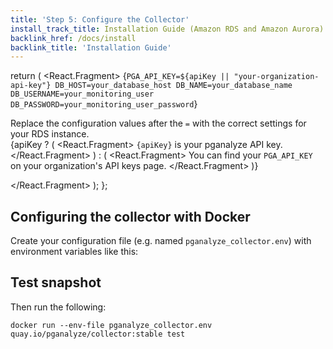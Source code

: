 ```yaml
---
title: 'Step 5: Configure the Collector'
install_track_title: Installation Guide (Amazon RDS and Amazon Aurora)
backlink_href: /docs/install
backlink_title: 'Installation Guide'
---
```



  return (
    <React.Fragment>
      <CodeBlock>
        {`PGA_API_KEY=${apiKey || "your-organization-api-key"}
DB_HOST=your_database_host
DB_NAME=your_database_name
DB_USERNAME=your_monitoring_user
DB_PASSWORD=your_monitoring_user_password`}
      </CodeBlock>
      <p>
        Replace the configuration values after the <code>=</code> with the
        correct settings for your RDS instance.
        <br />
        {apiKey ? (
          <React.Fragment>
            <code>{apiKey}</code> is your pganalyze API key.
          </React.Fragment>
        ) : (
          <React.Fragment>
            You can find your <code>PGA_API_KEY</code> on your
            organization&apos;s API keys page.
          </React.Fragment>
        )}
      </p>
    </React.Fragment>
  );
};

## Configuring the collector with Docker

Create your configuration file (e.g. named `pganalyze_collector.env`) with environment variables like this:

<CollectorDotEnv apiKey={props.apiKey} />

## Test snapshot

Then run the following:

```
docker run --env-file pganalyze_collector.env quay.io/pganalyze/collector:stable test
```

<PublicLastStepLogInsightsLink />